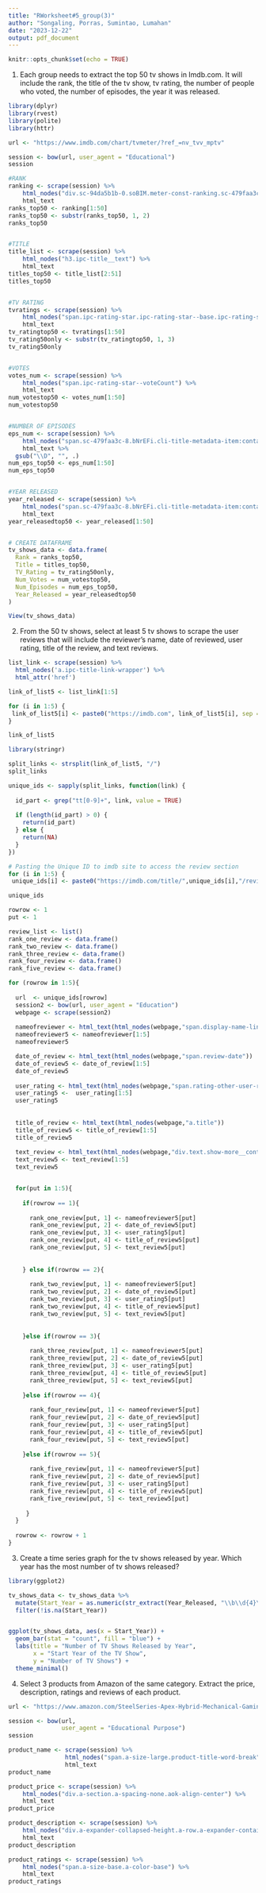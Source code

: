 ```yaml
---
title: "RWorksheet#5_group(3)"
author: "Songaling, Porras, Sumintao, Lumahan"
date: "2023-12-22"
output: pdf_document
---
```


```r
knitr::opts_chunk$set(echo = TRUE)
```

1. Each group needs to extract the top 50 tv shows in Imdb.com. It will include the rank, the title of the
tv show, tv rating, the number of people who voted, the number of episodes, the year it was released.
```r

library(dplyr)
library(rvest)
library(polite)
library(httr)

url <- "https://www.imdb.com/chart/tvmeter/?ref_=nv_tvv_mptv"

session <- bow(url, user_agent = "Educational")
session

#RANK
ranking <- scrape(session) %>%
    html_nodes("div.sc-94da5b1b-0.soBIM.meter-const-ranking.sc-479faa3c-6.glWBvR.cli-meter-title-header") %>%
    html_text
ranks_top50 <- ranking[1:50]
ranks_top50 <- substr(ranks_top50, 1, 2)
ranks_top50


#TITLE
title_list <- scrape(session) %>%
    html_nodes("h3.ipc-title__text") %>%
    html_text
titles_top50 <- title_list[2:51]
titles_top50


#TV RATING
tvratings <- scrape(session) %>%
    html_nodes("span.ipc-rating-star.ipc-rating-star--base.ipc-rating-star--imdb.ratingGroup--imdb-rating:contains('.')") %>%
    html_text
tv_ratingtop50 <- tvratings[1:50]
tv_rating50only <- substr(tv_ratingtop50, 1, 3)
tv_rating50only


#VOTES
votes_num <- scrape(session) %>%
    html_nodes("span.ipc-rating-star--voteCount") %>%
    html_text
num_votestop50 <- votes_num[1:50]
num_votestop50


#NUMBER OF EPISODES
eps_num <- scrape(session) %>%
    html_nodes("span.sc-479faa3c-8.bNrEFi.cli-title-metadata-item:contains('eps')") %>%
    html_text %>%
  gsub("\\D", "", .)
num_eps_top50 <- eps_num[1:50]
num_eps_top50


#YEAR RELEASED
year_released <- scrape(session) %>%
    html_nodes("span.sc-479faa3c-8.bNrEFi.cli-title-metadata-item:contains('20')") %>%
    html_text
year_releasedtop50 <- year_released[1:50]


# CREATE DATAFRAME
tv_shows_data <- data.frame(
  Rank = ranks_top50,
  Title = titles_top50,
  TV_Rating = tv_rating50only,
  Num_Votes = num_votestop50,
  Num_Episodes = num_eps_top50,
  Year_Released = year_releasedtop50
)

View(tv_shows_data)
```

2. From the 50 tv shows, select at least 5 tv shows to scrape the user reviews that will include the
reviewer’s name, date of reviewed, user rating, title of the review, and text reviews.

```r

list_link <- scrape(session) %>%
  html_nodes('a.ipc-title-link-wrapper') %>%
  html_attr('href')

link_of_list5 <- list_link[1:5]

for (i in 1:5) {
 link_of_list5[i] <- paste0("https://imdb.com", link_of_list5[i], sep = "")
}

link_of_list5
```

```r
library(stringr)

split_links <- strsplit(link_of_list5, "/")
split_links

unique_ids <- sapply(split_links, function(link) {
  
  id_part <- grep("tt[0-9]+", link, value = TRUE)
  
  if (length(id_part) > 0) {
    return(id_part)
  } else {
    return(NA)
  }
})

# Pasting the Unique ID to imdb site to access the review section
for (i in 1:5) {
 unique_ids[i] <- paste0("https://imdb.com/title/",unique_ids[i],"/reviews?ref_=tt_urv", sep = "") }

unique_ids
```



```r

rowrow <- 1
put <- 1

review_list <- list()
rank_one_review <- data.frame()
rank_two_review <- data.frame()
rank_three_review <- data.frame()
rank_four_review <- data.frame()
rank_five_review <- data.frame()

for (rowrow in 1:5){
  
  url  <- unique_ids[rowrow]
  session2 <- bow(url, user_agent = "Education")
  webpage <- scrape(session2)
  
  nameofreviewer <- html_text(html_nodes(webpage,"span.display-name-link"))
  nameofreviewer5 <- nameofreviewer[1:5]
  nameofreviewer5

  date_of_review <- html_text(html_nodes(webpage,"span.review-date"))
  date_of_review5 <- date_of_review[1:5]
  date_of_review5
   
  user_rating <- html_text(html_nodes(webpage,"span.rating-other-user-rating"))
  user_rating5 <-  user_rating[1:5]
  user_rating5
   
   
  title_of_review <- html_text(html_nodes(webpage,"a.title"))
  title_of_review5 <- title_of_review[1:5]
  title_of_review5
  
  text_review <- html_text(html_nodes(webpage,"div.text.show-more__control"))
  text_review5 <- text_review[1:5]
  text_review5


  for(put in 1:5){
  
    if(rowrow == 1){
    
      rank_one_review[put, 1] <- nameofreviewer5[put]
      rank_one_review[put, 2] <- date_of_review5[put]
      rank_one_review[put, 3] <- user_rating5[put]
      rank_one_review[put, 4] <- title_of_review5[put]
      rank_one_review[put, 5] <- text_review5[put]
      
    
    } else if(rowrow == 2){
      
      rank_two_review[put, 1] <- nameofreviewer5[put]
      rank_two_review[put, 2] <- date_of_review5[put]
      rank_two_review[put, 3] <- user_rating5[put]
      rank_two_review[put, 4] <- title_of_review5[put]
      rank_two_review[put, 5] <- text_review5[put]
      
    
    }else if(rowrow == 3){
    
      rank_three_review[put, 1] <- nameofreviewer5[put]
      rank_three_review[put, 2] <- date_of_review5[put]
      rank_three_review[put, 3] <- user_rating5[put]
      rank_three_review[put, 4] <- title_of_review5[put]
      rank_three_review[put, 5] <- text_review5[put]
    
    }else if(rowrow == 4){
    
      rank_four_review[put, 1] <- nameofreviewer5[put]
      rank_four_review[put, 2] <- date_of_review5[put]
      rank_four_review[put, 3] <- user_rating5[put]
      rank_four_review[put, 4] <- title_of_review5[put]
      rank_four_review[put, 5] <- text_review5[put]
      
    }else if(rowrow == 5){
      
      rank_five_review[put, 1] <- nameofreviewer5[put]
      rank_five_review[put, 2] <- date_of_review5[put]
      rank_five_review[put, 3] <- user_rating5[put]
      rank_five_review[put, 4] <- title_of_review5[put]
      rank_five_review[put, 5] <- text_review5[put]
      
     }
  }
  
  rowrow <- rowrow + 1
}  
```


3. Create a time series graph for the tv shows released by year. Which year has the most number of tv
shows released?
```r
library(ggplot2)

tv_shows_data <- tv_shows_data %>%
  mutate(Start_Year = as.numeric(str_extract(Year_Released, "\\b\\d{4}\\b"))) %>%
  filter(!is.na(Start_Year))


ggplot(tv_shows_data, aes(x = Start_Year)) +
  geom_bar(stat = "count", fill = "blue") +
  labs(title = "Number of TV Shows Released by Year",
       x = "Start Year of the TV Show",
       y = "Number of TV Shows") +
  theme_minimal()
```

4. Select 3 products from Amazon of the same category. Extract the price, description, ratings and
reviews of each product.
```r


url <- "https://www.amazon.com/SteelSeries-Apex-Hybrid-Mechanical-Gaming-Keyboard/dp/B07ZGDD6B1/ref=sr_1_1_sspa?_encoding=UTF8&content-id=amzn1.sym.12129333-2117-4490-9c17-6d31baf0582a&keywords=gaming%2Bkeyboard&pd_rd_r=37d1ea2c-8e88-4495-be67-37d3b5a3d1d1&pd_rd_w=pDPnL&pd_rd_wg=vVF4U&pf_rd_p=12129333-2117-4490-9c17-6d31baf0582a&pf_rd_r=MDA7C7ZE453N7YHK4TZK&qid=1701532564&sr=8-1-spons&sp_csd=d2lkZ2V0TmFtZT1zcF9hdGY&th=1"

session <- bow(url,
               user_agent = "Educational Purpose")
session

product_name <- scrape(session) %>%
                html_nodes("span.a-size-large.product-title-word-break") %>%
                html_text
product_name

product_price <- scrape(session) %>%
    html_nodes("div.a-section.a-spacing-none.aok-align-center") %>%
    html_text
product_price

product_description <- scrape(session) %>%
    html_nodes("div.a-expander-collapsed-height.a-row.a-expander-container.a-spacing-none.a-expander-partial-collapse-container") %>%
    html_text
product_description

product_ratings <- scrape(session) %>%
    html_nodes("span.a-size-base.a-color-base") %>%
    html_text
product_ratings
```
